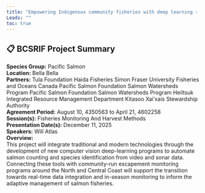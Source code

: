 ```yaml
---
title: "Empowering Indigenous community fisheries with deep learning - computer vision for adaptive management of terminal salmon fisheries"
Leads: ""
toc: true
---
```


## 📋 BCSRIF Project Summary

**Species Group:** Pacific Salmon  
**Location:** Bella Bella  
**Partners:** Tula Foundation 
Haida Fisheries 
Simon Fraser University
Fisheries and Oceans Canada 
Pacific Salmon Foundation Salmon Watersheds Program
Pacific Salmon Foundation Salmon Watersheds Program
Heiltsuk Integrated Resource Management Department
Kitasoo Xai'xais Stewardship Authority  
**Agreement Period:** August 10, 4350563 to April 21, 4602258  
**Session(s):** Fisheries Monitoring And Harvest Methods  
**Presentation Date(s):** December 11, 2025  
**Speakers:** Will Atlas  
**Overview:**  
This project will integrate traditional and modern technologies through the development of new computer vision deep-learning programs to automate salmon counting and species identification from video and sonar data. Connecting these tools with community-run escapement monitoring programs around the North and Central Coast will support the transition towards real-time data integration and in-season monitoring to inform the adaptive management of salmon fisheries.   

